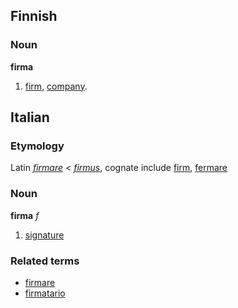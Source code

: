 ==Finnish==

===Noun===
'''firma'''

# [[firm]], [[company]].

==Italian==
===Etymology===
Latin ''[[firmare]]'' < ''[[firmus]]'', cognate include [[firm]], [[fermare]]
===Noun===
'''firma''' ''f''

#[[signature]]

===Related terms===
*[[firmare]]
*[[firmatario]]